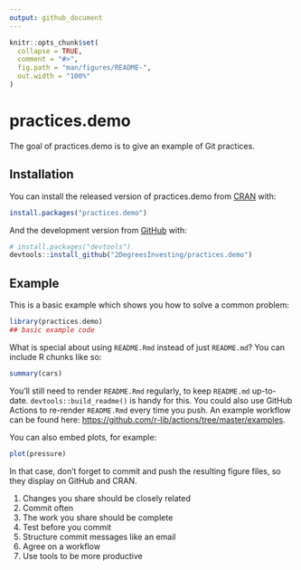 ```yaml
---
output: github_document
---
```


<!-- README.md is generated from README.Rmd. Please edit that file -->

```r
knitr::opts_chunk$set(
  collapse = TRUE,
  comment = "#>",
  fig.path = "man/figures/README-",
  out.width = "100%"
)
```

# practices.demo

<!-- badges: start -->
<!-- badges: end -->

The goal of practices.demo is to give an example of Git practices.

## Installation

You can install the released version of practices.demo from [CRAN](https://CRAN.R-project.org) with:

``` r
install.packages("practices.demo")
```

And the development version from [GitHub](https://github.com/) with:

``` r
# install.packages("devtools")
devtools::install_github("2DegreesInvesting/practices.demo")
```
## Example

This is a basic example which shows you how to solve a common problem:

```r
library(practices.demo)
## basic example code
```

What is special about using `README.Rmd` instead of just `README.md`? You can include R chunks like so:

```r
summary(cars)
```

You'll still need to render `README.Rmd` regularly, to keep `README.md` up-to-date. `devtools::build_readme()` is handy for this. You could also use GitHub Actions to re-render `README.Rmd` every time you push. An example workflow can be found here: <https://github.com/r-lib/actions/tree/master/examples>.

You can also embed plots, for example:

```r
plot(pressure)
```

In that case, don't forget to commit and push the resulting figure files, so they display on GitHub and CRAN.

1. Changes you share should be closely related
2. Commit often
3. The work you share should be complete
4. Test before you commit
5. Structure commit messages like an email
6. Agree on a workflow
7. Use tools to be more productive

